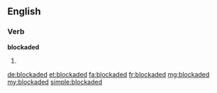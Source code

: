 ==English==

===Verb===
'''blockaded'''

# {{past of|blockade}}

[[de:blockaded]]
[[et:blockaded]]
[[fa:blockaded]]
[[fr:blockaded]]
[[mg:blockaded]]
[[my:blockaded]]
[[simple:blockaded]]